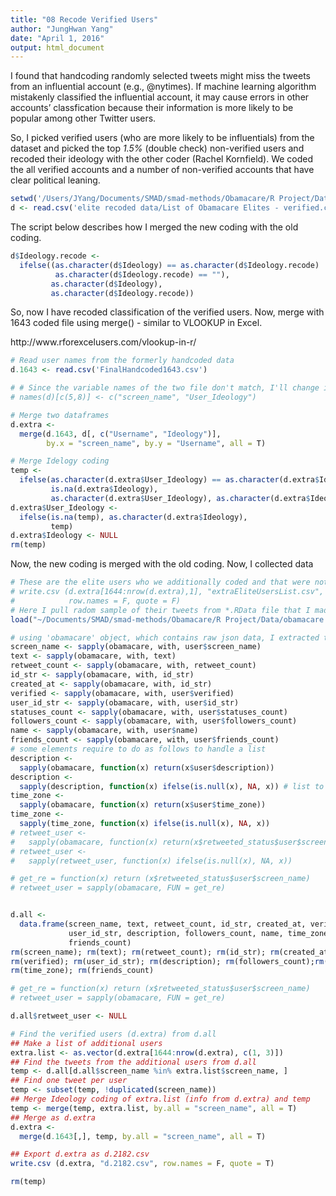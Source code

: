 ```yaml
---
title: "08 Recode Verified Users"
author: "JungHwan Yang"
date: "April 1, 2016"
output: html_document
---
```


I found that handcoding randomly selected tweets might miss the tweets from an influential account (e.g., @nytimes). If machine learning algorithm mistakenly classified the influential account, it may cause errors in other accounts' classfication because their information is more likely to be popular among other Twitter users.

So, I picked verified users (who are more likely to be influentials) from the dataset and picked the top *1.5%* (double check) non-verified users and recoded their ideology with the other coder (Rachel Kornfield). We coded the all verified accounts and a number of non-verified accounts that have clear political leaning.

```r
setwd('/Users/JYang/Documents/SMAD/smad-methods/Obamacare/R Project/Data/')
d <- read.csv('elite recoded data/List of Obamacare Elites - verified.csv')
```

The script below describes how I merged the new coding with the old coding.

```r
d$Ideology.recode <- 
  ifelse((as.character(d$Ideology) == as.character(d$Ideology.recode) |
          as.character(d$Ideology.recode) == ""),
         as.character(d$Ideology),
         as.character(d$Ideology.recode))
```

So, now I have recoded classification of the verified users.
Now, merge with 1643 coded file using merge() - similar to VLOOKUP in Excel.

http://www.rforexcelusers.com/vlookup-in-r/

```r
# Read user names from the formerly handcoded data
d.1643 <- read.csv('FinalHandcoded1643.csv')

# # Since the variable names of the two file don't match, I'll change it here.
# names(d)[c(5,8)] <- c("screen_name", "User_Ideology")

# Merge two dataframes
d.extra <- 
  merge(d.1643, d[, c("Username", "Ideology")],
        by.x = "screen_name", by.y = "Username", all = T)

# Merge Idelogy coding
temp <- 
  ifelse(as.character(d.extra$User_Ideology) == as.character(d.extra$Ideology) |
         is.na(d.extra$Ideology),
         as.character(d.extra$User_Ideology), as.character(d.extra$Ideology))
d.extra$User_Ideology <- 
  ifelse(is.na(temp), as.character(d.extra$Ideology),
         temp)
d.extra$Ideology <- NULL
rm(temp)
```

Now, the new coding is merged with the old coding. Now, I collected data

```r
# These are the elite users who we additionally coded and that were not in the initial coding set.
# write.csv (d.extra[1644:nrow(d.extra),1], "extraEliteUsersList.csv",
#            row.names = F, quote = F)
# Here I pull radom sample of their tweets from *.RData file that I made using aobamacare.json
load("~/Documents/SMAD/smad-methods/Obamacare/R Project/Data/obamacare.RData")

# using 'obamacare' object, which contains raw json data, I extracted these properties:
screen_name <- sapply(obamacare, with, user$screen_name)
text <- sapply(obamacare, with, text)
retweet_count <- sapply(obamacare, with, retweet_count)
id_str <- sapply(obamacare, with, id_str)
created_at <- sapply(obamacare, with, id_str)
verified <- sapply(obamacare, with, user$verified)
user_id_str <- sapply(obamacare, with, user$id_str)
statuses_count <- sapply(obamacare, with, user$statuses_count)
followers_count <- sapply(obamacare, with, user$followers_count)
name <- sapply(obamacare, with, user$name)
friends_count <- sapply(obamacare, with, user$friends_count)
# some elements require to do as follows to handle a list
description <-
  sapply(obamacare, function(x) return(x$user$description))
description <- 
  sapply(description, function(x) ifelse(is.null(x), NA, x)) # list to vector
time_zone <-
  sapply(obamacare, function(x) return(x$user$time_zone))
time_zone <- 
  sapply(time_zone, function(x) ifelse(is.null(x), NA, x))
# retweet_user <- 
#   sapply(obamacare, function(x) return(x$retweeted_status$user$screen_name))
# retweet_user <- 
#   sapply(retweet_user, function(x) ifelse(is.null(x), NA, x))

# get_re = function(x) return (x$retweeted_status$user$screen_name)
# retweet_user = sapply(obamacare, FUN = get_re)


d.all <-
  data.frame(screen_name, text, retweet_count, id_str, created_at, verified,
             user_id_str, description, followers_count, name, time_zone,
             friends_count)
rm(screen_name); rm(text); rm(retweet_count); rm(id_str); rm(created_at);
rm(verified); rm(user_id_str); rm(description); rm(followers_count);rm(name);
rm(time_zone); rm(friends_count)

# get_re = function(x) return (x$retweeted_status$user$screen_name)
# retweet_user = sapply(obamacare, FUN = get_re)

d.all$retweet_user <- NULL

# Find the verified users (d.extra) from d.all
## Make a list of additional users
extra.list <- as.vector(d.extra[1644:nrow(d.extra), c(1, 3)])
## Find the tweets from the additional users from d.all
temp <- d.all[d.all$screen_name %in% extra.list$screen_name, ]
## Find one tweet per user
temp <- subset(temp, !duplicated(screen_name)) 
## Merge Ideology coding of extra.list (info from d.extra) and temp
temp <- merge(temp, extra.list, by.all = "screen_name", all = T)
## Merge as d.extra
d.extra <-
  merge(d.1643[,], temp, by.all = "screen_name", all = T)

## Export d.extra as d.2182.csv
write.csv (d.extra, "d.2182.csv", row.names = F, quote = T)

rm(temp)
```